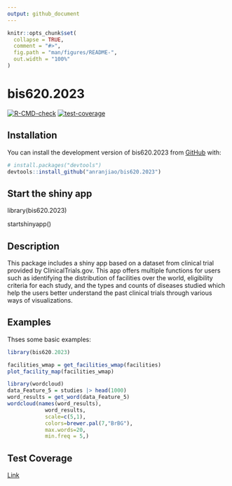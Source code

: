 ```yaml
---
output: github_document
---
```


<!-- README.md is generated from README.Rmd. Please edit that file -->

```r
knitr::opts_chunk$set(
  collapse = TRUE,
  comment = "#>",
  fig.path = "man/figures/README-",
  out.width = "100%"
)
```

# bis620.2023

<!-- badges: start -->
[![R-CMD-check](https://github.com/anranjiao/bis620.2023/actions/workflows/R-CMD-check.yaml/badge.svg)](https://github.com/anranjiao/bis620.2023/actions/workflows/R-CMD-check.yaml)
[![test-coverage](https://github.com/anranjiao/bis620.2023/actions/workflows/test-coverage.yaml/badge.svg)](https://github.com/anranjiao/bis620.2023/actions/workflows/test-coverage.yaml)
<!-- badges: end -->

## Installation

You can install the development version of bis620.2023 from [GitHub](https://github.com/) with:

``` r
# install.packages("devtools")
devtools::install_github("anranjiao/bis620.2023")
```

## Start the shiny app
library(bis620.2023)

startshinyapp()

## Description

This package includes a shiny app based on a dataset from clinical trial provided by ClinicalTrials.gov. This app offers multiple functions for users such as identifying the distribution of facilities over the world, eligibility criteria for each study, and the types and counts of diseases studied which help the users better understand the past clinical trials through various ways of visualizations.

## Examples

Thses some basic examples:

```r
library(bis620.2023)

facilities_wmap = get_facilities_wmap(facilities)
plot_facility_map(facilities_wmap)

library(wordcloud)
data_Feature_5 = studies |> head(1000)
word_results = get_word(data_Feature_5)
wordcloud(names(word_results),
            word_results,
            scale=c(5,1),
            colors=brewer.pal(7,"BrBG"),
            max.words=20,
            min.freq = 5,)

```

## Test Coverage

[Link](https://github.com/anranjiao/bis620.2023/actions/runs/7095101362)
